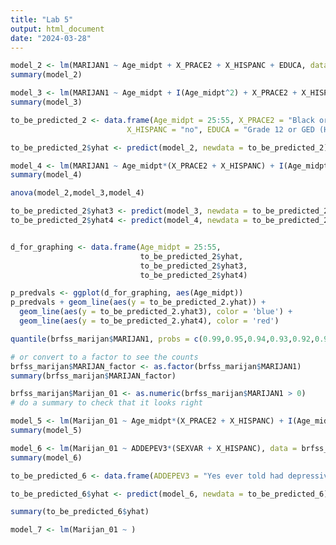 ```yaml
---
title: "Lab 5"
output: html_document
date: "2024-03-28"
---
```


```r
model_2 <- lm(MARIJAN1 ~ Age_midpt + X_PRACE2 + X_HISPANC + EDUCA, data = brfss_marijan)
summary(model_2)

model_3 <- lm(MARIJAN1 ~ Age_midpt + I(Age_midpt^2) + X_PRACE2 + X_HISPANC + EDUCA, data = brfss_marijan)
summary(model_3)
```
```r
to_be_predicted_2 <- data.frame(Age_midpt = 25:55, X_PRACE2 = "Black or African American",
                          X_HISPANC = "no", EDUCA = "Grade 12 or GED (High school graduate)")

to_be_predicted_2$yhat <- predict(model_2, newdata = to_be_predicted_2)

```
```r
model_4 <- lm(MARIJAN1 ~ Age_midpt*(X_PRACE2 + X_HISPANC) + I(Age_midpt^2)*(X_PRACE2 + X_HISPANC) + X_PRACE2 + X_HISPANC + EDUCA, data = brfss_marijan)
summary(model_4)

anova(model_2,model_3,model_4)
```

```r
to_be_predicted_2$yhat3 <- predict(model_3, newdata = to_be_predicted_2)
to_be_predicted_2$yhat4 <- predict(model_4, newdata = to_be_predicted_2)


d_for_graphing <- data.frame(Age_midpt = 25:55, 
                             to_be_predicted_2$yhat,
                             to_be_predicted_2$yhat3,
                             to_be_predicted_2$yhat4)

p_predvals <- ggplot(d_for_graphing, aes(Age_midpt))
p_predvals + geom_line(aes(y = to_be_predicted_2.yhat)) + 
  geom_line(aes(y = to_be_predicted_2.yhat3), color = 'blue') +
  geom_line(aes(y = to_be_predicted_2.yhat4), color = 'red')
```
```r
quantile(brfss_marijan$MARIJAN1, probs = c(0.99,0.95,0.94,0.93,0.92,0.91,0.9))

# or convert to a factor to see the counts
brfss_marijan$MARIJAN_factor <- as.factor(brfss_marijan$MARIJAN1)
summary(brfss_marijan$MARIJAN_factor)
```
```r
brfss_marijan$Marijan_01 <- as.numeric(brfss_marijan$MARIJAN1 > 0)
# do a summary to check that it looks right

model_5 <- lm(Marijan_01 ~ Age_midpt*(X_PRACE2 + X_HISPANC) + I(Age_midpt^2)*(X_PRACE2 + X_HISPANC) + X_PRACE2 + X_HISPANC + EDUCA, data = brfss_marijan)
summary(model_5)
```

```r


model_6 <- lm(Marijan_01 ~ ADDEPEV3*(SEXVAR + X_HISPANC), data = brfss_marijan)
summary(model_6)

to_be_predicted_6 <- data.frame(ADDEPEV3 = "Yes ever told had depressive disorder", SEXVAR = "Female", X_HISPANC = "yes Hispanic")

to_be_predicted_6$yhat <- predict(model_6, newdata = to_be_predicted_6)

summary(to_be_predicted_6$yhat)

model_7 <- lm(Marijan_01 ~ )
```


